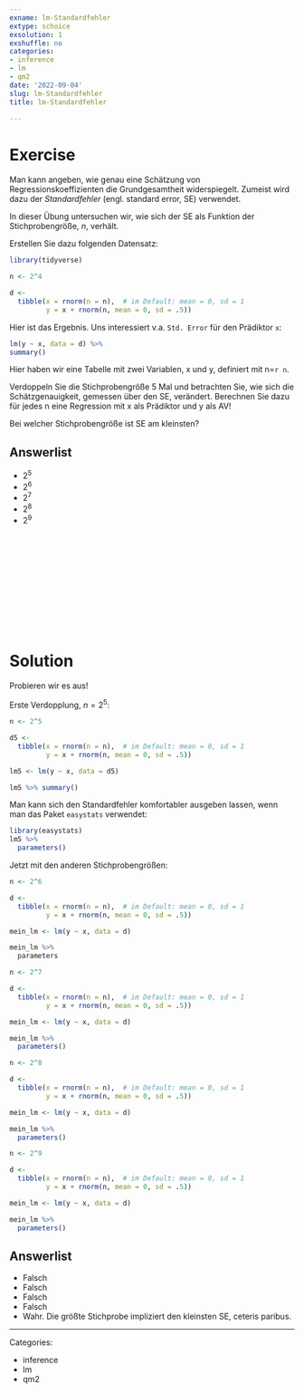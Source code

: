 ```yaml
---
exname: lm-Standardfehler
extype: schoice
exsolution: 1
exshuffle: no
categories:
- inference
- lm
- qm2
date: '2022-09-04'
slug: lm-Standardfehler
title: lm-Standardfehler

---
```








# Exercise

Man kann angeben, wie genau eine Schätzung von Regressionskoeffizienten die Grundgesamtheit widerspiegelt.
Zumeist wird dazu der *Standardfehler* (engl. standard error, SE) verwendet.

In dieser Übung untersuchen wir,
wie sich der SE als Funktion der Stichprobengröße, $n$, verhält.


Erstellen Sie dazu folgenden Datensatz:

```r
library(tidyverse)

n <- 2^4

d <-
  tibble(x = rnorm(n = n),  # im Default: mean = 0, sd = 1
         y = x + rnorm(n, mean = 0, sd = .5))
```


Hier ist das Ergebnis. Uns interessiert v.a. `Std. Error` für den Prädiktor `x`: 

```r
lm(y ~ x, data = d) %>% 
summary()
```


Hier haben wir eine Tabelle mit zwei Variablen, x und y, definiert mit n=`r n`.

Verdoppeln Sie die Stichprobengröße 5 Mal und betrachten Sie,
wie sich die Schätzgenauigkeit, gemessen über den SE, verändert.
Berechnen Sie dazu für jedes n eine Regression mit x als Prädiktor und y als AV!

Bei welcher Stichprobengröße ist SE am kleinsten?

Answerlist
----------
* $2^5$
* $2^6$
* $2^7$
* $2^8$
* $2^9$



</br>
</br>
</br>
</br>
</br>
</br>
</br>
</br>
</br>
</br>

# Solution


Probieren wir es aus!

Erste Verdopplung, $n=2^5$:

```r
n <- 2^5

d5 <-
  tibble(x = rnorm(n = n),  # im Default: mean = 0, sd = 1
         y = x + rnorm(n, mean = 0, sd = .5))

lm5 <- lm(y ~ x, data = d5)

lm5 %>% summary()
```



Man kann sich den Standardfehler komfortabler ausgeben lassen,
wenn man das Paket `easystats` verwendet:

```r
library(easystats)
lm5 %>% 
  parameters()
```

Jetzt mit den anderen Stichprobengrößen:


```r
n <- 2^6

d <-
  tibble(x = rnorm(n = n),  # im Default: mean = 0, sd = 1
         y = x + rnorm(n, mean = 0, sd = .5))

mein_lm <- lm(y ~ x, data = d)

mein_lm %>% 
  parameters
```



```r
n <- 2^7

d <-
  tibble(x = rnorm(n = n),  # im Default: mean = 0, sd = 1
         y = x + rnorm(n, mean = 0, sd = .5))

mein_lm <- lm(y ~ x, data = d)

mein_lm %>% 
  parameters()
```


```r
n <- 2^8

d <-
  tibble(x = rnorm(n = n),  # im Default: mean = 0, sd = 1
         y = x + rnorm(n, mean = 0, sd = .5))

mein_lm <- lm(y ~ x, data = d)

mein_lm %>% 
  parameters()
```


```r
n <- 2^9

d <-
  tibble(x = rnorm(n = n),  # im Default: mean = 0, sd = 1
         y = x + rnorm(n, mean = 0, sd = .5))

mein_lm <- lm(y ~ x, data = d)

mein_lm %>% 
  parameters()
```

Answerlist
----------


* Falsch
* Falsch
* Falsch
* Falsch
* Wahr. Die größte Stichprobe impliziert den kleinsten SE, ceteris paribus.





---

Categories: 

- inference
- lm
- qm2

